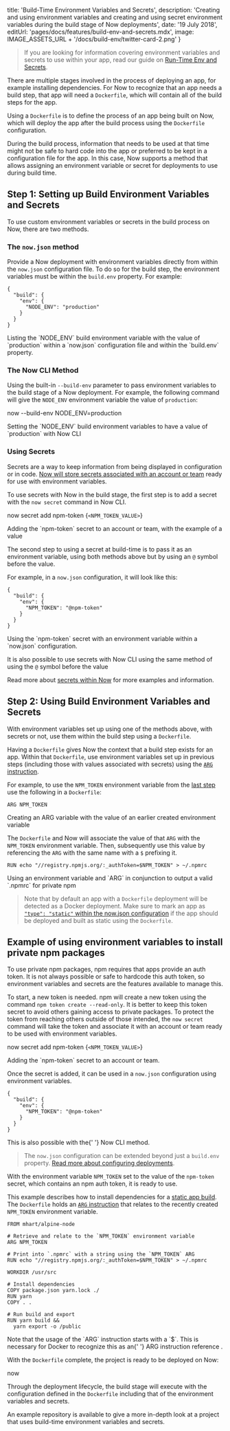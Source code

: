 

  title: 'Build-Time Environment Variables and Secrets',
  description:
    'Creating and using environment variables and creating and using secret environment variables during the build stage of Now deployments',
  date: '19 July 2018',
  editUrl: 'pages/docs/features/build-env-and-secrets.mdx',
  image: IMAGE_ASSETS_URL + '/docs/build-env/twitter-card-2.png'
}

> If you are looking for information covering environment variables and secrets to use within your app, read our guide on [Run-Time Env and Secrets](/docs/features/env-and-secrets).

There are multiple stages involved in the process of deploying an app, for example installing dependencies. For Now to recognize that an app needs a build step, that app will need a `Dockerfile`, which will contain all of the build steps for the app.

Using a `Dockerfile` is to define the process of an app being built on Now, which will deploy the app after the build process using the `Dockerfile` configuration.

During the build process, information that needs to be used at that time might not be safe to hard code into the app or preferred to be kept in a configuration file for the app. In this case, Now supports a method that allows assigning an environment variable or secret for deployments to use during build time.

## Step 1: Setting up Build Environment Variables and Secrets

To use custom environment variables or secrets in the build process on Now, there are two methods.

### The `now.json` method

Provide a Now deployment with environment variables directly from within the `now.json` configuration file. To do so for the build step, the environment variables must be within the `build.env` property. For example:

```
{
  "build": {
    "env": {
      "NODE_ENV": "production"
    }
  }
}
```

<Caption>
  Listing the `NODE_ENV` build environment variable with the value of
  `production` within a `now.json` configuration file and within the `build.env`
  property.
</Caption>

### The Now CLI Method

Using the built-in `--build-env` parameter to pass environment variables to the build stage of a Now deployment. For example, the following command will give the `NODE_ENV` environment variable the value of `production`:

<TerminalInput>now --build-env NODE_ENV=production</TerminalInput>

<Caption>
  Setting the `NODE_ENV` build environment variables to have a value of
  `production` with Now CLI
</Caption>

### Using Secrets

Secrets are a way to keep information from being displayed in configuration or in code. [Now will store secrets associated with an account or team](/docs/features/env-and-secrets#securing-env-variables-using-secrets) ready for use with environment variables.

To use secrets with Now in the build stage, the first step is to add a secret with the `now secret` command in Now CLI.

<TerminalInput>now secret add npm-token {`<NPM_TOKEN_VALUE>`}</TerminalInput>

<Caption>
  Adding the `npm-token` secret to an account or team, with the example of a
  value
</Caption>

The second step to using a secret at build-time is to pass it as an environment variable, using both methods above but by using an `@` symbol before the value.

For example, in a `now.json` configuration, it will look like this:

```
{
  "build": {
    "env": {
      "NPM_TOKEN": "@npm-token"
    }
  }
}
```

<Caption>
  Using the `npm-token` secret with an environment variable within a `now.json`
  configuration.
</Caption>

It is also possible to use secrets with Now CLI using the same method of using the `@` symbol before the value

Read more about [secrets within Now](/docs/features/env-and-secrets#securing-env-variables-using-secrets) for more examples and information.

## Step 2: Using Build Environment Variables and Secrets

With environment variables set up using one of the methods above, with secrets or not, use them within the build step using a `Dockerfile`.

Having a `Dockerfile` gives Now the context that a build step exists for an app. Within that `Dockerfile`, use environment variables set up in previous steps (including those with values associated with secrets) using the [`ARG` instruction](https://docs.docker.com/engine/reference/builder/#arg).

For example, to use the `NPM_TOKEN` environment variable from the [last step](#using-secrets) use the following in a `Dockerfile`:

```
ARG NPM_TOKEN
```

<Caption>
  Creating an ARG variable with the value of an earlier created environment
  variable
</Caption>

The `Dockerfile` and Now will associate the value of that `ARG` with the `NPM_TOKEN` environment variable. Then, subsequently use this value by referencing the `ARG` with the same name with a `$` prefixing it.

```
RUN echo "//registry.npmjs.org/:_authToken=$NPM_TOKEN" > ~/.npmrc
```

<Caption>
  Using an environment variable and `ARG` in conjunction to output a valid
  `.npmrc` for private npm
</Caption>

> Note that by default an app with a `Dockerfile` deployment will be detected as a Docker deployment. Make sure to mark an app as [`"type": "static"` within the now.json configuration](docs/features/static-builds#step-3:-configuring-now-for-static-deployments) if the app should be deployed and built as static using the `Dockerfile`.

## Example of using environment variables to install private npm packages

To use private npm packages, npm requires that apps provide an auth token. It is not always possible or safe to hardcode this auth token, so environment variables and secrets are the features available to manage this.

To start, a new token is needed. npm will create a new token using the command `npm token create --read-only`. It is better to keep this token secret to avoid others gaining access to private packages. To protect the token from reaching others outside of those intended, the `now secret` command will take the token and associate it with an account or team ready to be used with environment variables.

<TerminalInput>now secret add npm-token {`<NPM_TOKEN_VALUE>`}</TerminalInput>

<Caption>Adding the `npm-token` secret to an account or team.</Caption>

Once the secret is added, it can be used in a `now.json` configuration using environment variables.

```
{
  "build": {
    "env": {
      "NPM_TOKEN": "@npm-token"
    }
  }
}
```

<Caption>
  This is also possible with the{' '}
  <GenericLink href="#the-now-cli-method">Now CLI method</GenericLink>.
</Caption>

> The `now.json` configuration can be extended beyond just a `build.env` property. [Read more about configuring deployments](/docs/features/configuration).

With the environment variable `NPM_TOKEN` set to the value of the `npm-token` secret, which contains an npm auth token, it is ready to use.

This example describes how to install dependencies for a [static app build](/docs/features/static-builds). The `Dockerfile` holds an [`ARG` instruction](https://docs.docker.com/engine/reference/builder/#arg) that relates to the recently created `NPM_TOKEN` environment variable.

```
FROM mhart/alpine-node

# Retrieve and relate to the `NPM_TOKEN` environment variable
ARG NPM_TOKEN

# Print into `.npmrc` with a string using the `NPM_TOKEN` ARG
RUN echo "//registry.npmjs.org/:_authToken=$NPM_TOKEN" > ~/.npmrc

WORKDIR /usr/src

# Install dependencies
COPY package.json yarn.lock ./
RUN yarn
COPY . .

# Run build and export
RUN yarn build &&
  yarn export -o /public
```

<Caption>
  Note that the usage of the `ARG` instruction starts with a `$`. This is
  necessary for Docker to recognize this as an{' '}
  <GenericLink href="https://docs.docker.com/engine/reference/builder/#arg">
    ARG instruction reference
  </GenericLink>
  .
</Caption>

With the `Dockerfile` complete, the project is ready to be deployed on Now:

<TerminalInput>now</TerminalInput>

Through the deployment lifecycle, the build stage will execute with the configuration defined in the `Dockerfile` including that of the environment variables and secrets.

An example repository is available to give a more in-depth look at a project that uses build-time environment variables and secrets.

